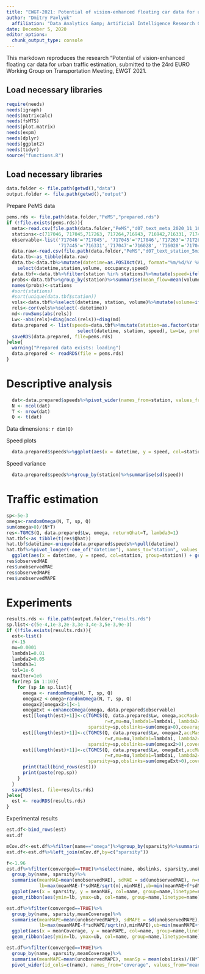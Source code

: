 ```yaml
---
title: "EWGT-2021: Potential of vision-enhanced floating car data for urban traffic estimation"
author: "Dmitry Pavlyuk"
  affiliation: "Data Analytics &amp; Artificial Intelligence Research Cluster, Transport and Telecommunication Institute"
date: December 5, 2020
editor_options: 
  chunk_output_type: console
---
```


This markdown reproduces the research "Potential of vision-enhanced floating car data for urban traffic estimation, submitted to the 24rd EURO Working Group on Transportation Meeting, EWGT 2021.

Load necessary libraries
----------------
```r
require(needs)
needs(igraph)
needs(matrixcalc)
needs(fsMTS)
needs(plot.matrix)
needs(expm)
needs(dplyr)
needs(ggplot2)
needs(tidyr)
source("functions.R")
```
Load necessary libraries
----------------
```r
data.folder <- file.path(getwd(),"data")
output.folder <- file.path(getwd(),"output")
```

Prepare PeMS data
```r
pems.rds <- file.path(data.folder,"PeMS","prepared.rds")
if (!file.exists(pems.rds)){
  meta<-read.csv(file.path(data.folder,"PeMS","d07_text_meta_2020_11_16.txt"), header=T, sep="\t")
  stations<-c(717046, 717045,717263, 717264,716943, 716942,716331, 717445,717047, 716028,716946, 718085,718173,716939)
  observable<-list('717046'='717045', '717045'='717046','717263'='717264', '717264'='717263','716943'='716942', '716942'='716943','716331'='717445', 
                   '717445'='716331','717047'='716028', '716028'='717047','716946'='718085', '718085'='716946','718173'='716939', '716939'='718173')
  data.raw<-read.csv(file.path(data.folder,"PeMS","d07_text_station_5min_2020_11_29.txt"), header=F)
  data.tb<-as_tibble(data.raw)
  data.tb<-data.tb%>%mutate(datetime=as.POSIXct(V1, format="%m/%d/%Y %H:%M:%S"), station=V2, volume=V10, occupancy=V11, speed=V12)%>%
    select(datetime,station,volume, occupancy,speed)
  data.tbf<-data.tb%>%filter(station %in% stations)%>%mutate(speed=ifelse(is.na(speed),65,speed))
  probs<-data.tbf%>%group_by(station)%>%summarise(mean_flow=mean(volume, na.rm=T))%>%pull(mean_flow)
  names(probs)<-stations
  #sort(stations)
  #sort(unique(data.tbf$station))
  vols<-data.tbf%>%select(datetime, station, volume)%>%mutate(volume=ifelse(is.na(volume),0,volume))%>%pivot_wider(names_from=station, values_from=volume)
  rels<-cor(vols%>%select(-datetime))
  md<-rowSums(abs(rels))
  Lw<--abs(rels)+diag(ncol(rels))+diag(md)
  data.prepared <- list(speeds=data.tbf%>%mutate(station=as.factor(station))%>%
                          select(datetime, station, speed), Lw=Lw, probabilities = probs,observable=observable)
  saveRDS(data.prepared, file=pems.rds)
}else{
  warning("Prepared data exists: loading")
  data.prepared <- readRDS(file = pems.rds)
}
```

# Descriptive analysis
```r
  dat<-data.prepared$speeds%>%pivot_wider(names_from=station, values_from=speed)%>%select(-datetime)
  N <- ncol(dat)
  T <- nrow(dat)
  Q <- t(dat)
```
Data dimensions: `r dim(Q)`

Speed plots
```r
  data.prepared$speeds%>%ggplot(aes(x = datetime, y = speed, col=station, group=station)) + geom_line(size=1)
```

Speed variance
```r
  data.prepared$speeds%>%group_by(station)%>%summarise(sd(speed))
```

# Traffic estimation

```r
sp<-5e-3
omega<-randomOmega(N, T, sp, Q)
sum(omega>0)/(N*T)
res<-TGMCS(Q, data.prepared$Lw, omega, returnQhat=T, lambda3=1)
hat.tbf<-as_tibble(t(res$Qhat))
hat.tbf$datetime<-unique(data.prepared$speeds%>%pull(datetime))
hat.tbf%>%pivot_longer(-one_of("datetime"), names_to="station", values_to = "speed")%>%
  ggplot(aes(x = datetime, y = speed, col=station, group=station)) + geom_line(size=1)
res$observedMAE
res$unobservedMAE
res$observedMAPE
res$unobservedMAPE
```

# Experiments
```r
results.rds <- file.path(output.folder,"results.rds")
sp.list<-c(5e-4,1e-3,2e-3,3e-3,4e-3,5e-3,9e-3)
if (!file.exists(results.rds)){
  est<-list()
  r<-15
  mu=0.0001
  lambda1=0.01
  lambda2=0.05
  lambda3=1
  tol=1e-6
  maxIter=1e6
  for(rep in 1:10){
    for (sp in sp.list){
      omega <- randomOmega(N, T, sp, Q)
      omegax2 <-omega+randomOmega(N, T, sp, Q)
      omegax2[omegax2>1]<-1
      omegaExt <-enhanceOmega(omega, data.prepared$observable)
      est[[length(est)+1]]<-c(TGMCS(Q, data.prepared$Lw, omega,accMask=omega,maxIter=maxIter,tol=tol,
                                    r=r,mu=mu,lambda1=lambda1, lambda2=lambda2, lambda3=lambda3),
                              sparsity=sp,obslinks=sum(omega>0),coverage=sum(omega>0)/(N*T), name="omega")
      est[[length(est)+1]]<-c(TGMCS(Q, data.prepared$Lw, omegax2,accMask=omegax2,maxIter=maxIter,tol=tol,
                                    r=r,mu=mu,lambda1=lambda1, lambda2=lambda2, lambda3=lambda3),
                              sparsity=sp,obslinks=sum(omegax2>0),coverage=sum(omegax2>0)/(N*T), name="omegax2")
      est[[length(est)+1]]<-c(TGMCS(Q, data.prepared$Lw, omegaExt,accMask=omegaExt,maxIter=maxIter,tol=tol,
                                    r=r,mu=mu,lambda1=lambda1, lambda2=lambda2, lambda3=lambda3), 
                              sparsity=sp,obslinks=sum(omegaExt>0),coverage=sum(omegaExt>0)/(N*T),name="omegaExt")
      print(tail(bind_rows(est)))
      print(paste(rep,sp))
    }
  }
  saveRDS(est, file=results.rds)
}else{
  est <- readRDS(results.rds)
}
```

Experimental results
```r
est.df<-bind_rows(est)
est.df

mCov.df<-est.df%>%filter(name=="omega")%>%group_by(sparsity)%>%summarise(meanCoverage = mean(coverage))
est.df<-est.df%>%left_join(mCov.df,by=c("sparsity"))

f<-1.96
est.df%>%filter(converged==TRUE)%>%select(name, obslinks, sparsity,unobservedMAE)%>%
  group_by(name, sparsity)%>%
  summarise(meanMAE=mean(unobservedMAE), sdMAE = sd(unobservedMAE), n=n(), minMAE=min(unobservedMAE), maxMAE=max(unobservedMAE),
            lb=max(meanMAE-f*sdMAE/sqrt(n),minMAE),ub=min(meanMAE+f*sdMAE/sqrt(n),maxMAE))%>%
  ggplot(aes(x = sparsity, y = meanMAE, col=name, group=name,linetype=name)) + geom_line(size=1)+
  geom_ribbon(aes(ymin=lb, ymax=ub, col=name, group=name,linetype=name), alpha=0.1)

est.df%>%filter(converged==TRUE)%>%
  group_by(name, sparsity,meanCoverage)%>%
  summarise(meanMAPE=mean(unobservedMAPE), sdMAPE = sd(unobservedMAPE), n=n(), minMAPE=min(unobservedMAPE), maxMAPE=max(unobservedMAPE),
            lb=max(meanMAPE-f*sdMAPE/sqrt(n),minMAPE),ub=min(meanMAPE+f*sdMAPE/sqrt(n),maxMAPE))%>%
  ggplot(aes(x = meanCoverage, y = meanMAPE, col=name, group=name,linetype=name)) + geom_line(size=1)+
  geom_ribbon(aes(ymin=lb, ymax=ub, col=name, group=name,linetype=name), alpha=0.1)

est.df%>%filter(converged==TRUE)%>%
  group_by(name, sparsity,meanCoverage)%>%
  summarise(meanMAPE=mean(unobservedMAPE), meanSp = mean(obslinks)/(N*T))%>%mutate(coverage = round(meanCoverage,2))%>%
  pivot_wider(id_cols=c(name), names_from="coverage", values_from="meanMAPE")
```